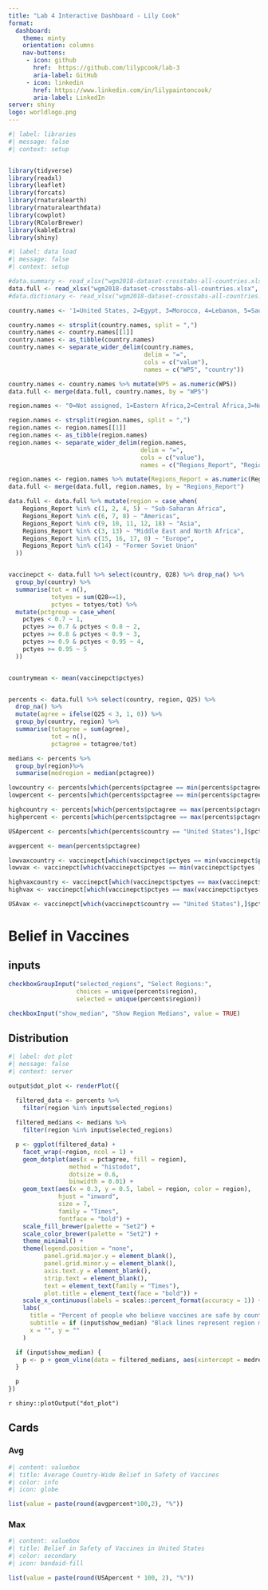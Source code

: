 ```yaml
---
title: "Lab 4 Interactive Dashboard - Lily Cook"
format: 
  dashboard: 
    theme: minty
    orientation: columns
    nav-buttons: 
     - icon: github
       href:  https://github.com/lilypcook/lab-3
       aria-label: GitHub
     - icon: linkedin
       href: https://www.linkedin.com/in/lilypaintoncook/
       aria-label: LinkedIn
server: shiny
logo: worldlogo.png
---
```


```r
#| label: libraries
#| message: false
#| context: setup


library(tidyverse)
library(readxl)
library(leaflet)
library(forcats)
library(rnaturalearth)
library(rnaturalearthdata)
library(cowplot)
library(RColorBrewer)
library(kableExtra)
library(shiny)
```

```r
#| label: data load
#| message: false
#| context: setup

#data.summary <- read_xlsx("wgm2018-dataset-crosstabs-all-countries.xlsx", sheet = 1)
data.full <- read_xlsx("wgm2018-dataset-crosstabs-all-countries.xlsx", sheet = 2)
#data.dictionary <- read_xlsx("wgm2018-dataset-crosstabs-all-countries.xlsx", sheet = 3)

country.names <- '1=United States, 2=Egypt, 3=Morocco, 4=Lebanon, 5=Saudi Arabia, 6=Jordan, 8=Turkey, 9=Pakistan, 10=Indonesia, 11=Bangladesh, 12=United Kingdom, 13=France, 14=Germany, 15=Netherlands, 16=Belgium, 17=Spain, 18=Italy, 19=Poland, 20=Hungary, 21=Czech Republic, 22=Romania, 23=Sweden, 24=Greece, 25=Denmark, 26=Iran, 28=Singapore, 29=Japan, 30=China, 31=India, 32=Venezuela, 33=Brazil, 34=Mexico, 35=Nigeria, 36=Kenya, 37=Tanzania, 38=Israel, 39=Palestinian Territories, 40=Ghana, 41=Uganda, 42=Benin, 43=Madagascar, 44=Malawi, 45=South Africa, 46=Canada, 47=Australia, 48=Philippines, 49=Sri Lanka, 50=Vietnam, 51=Thailand, 52=Cambodia, 53=Laos, 54=Myanmar, 55=New Zealand, 57=Botswana, 60=Ethiopia, 61=Mali, 62=Mauritania, 63=Mozambique, 64=Niger, 65=Rwanda, 66=Senegal, 67=Zambia, 68=South Korea, 69=Taiwan, 70=Afghanistan, 71=Belarus, 72=Georgia, 73=Kazakhstan, 74=Kyrgyzstan, 75=Moldova, 76=Russia, 77=Ukraine, 78=Burkina Faso, 79=Cameroon, 80=Sierra Leone, 81=Zimbabwe, 82=Costa Rica, 83=Albania, 84=Algeria, 87=Argentina, 88=Armenia, 89=Austria, 90=Azerbaijan, 96=Bolivia, 97=Bosnia and Herzegovina, 99=Bulgaria, 100=Burundi, 103=Chad, 104=Chile, 105=Colombia, 106=Comoros, 108=Republic of Congo, 109=Croatia, 111=Cyprus, 114=Dominican Republic, 115=Ecuador, 116=El Salvador, 119=Estonia, 121=Finland, 122=Gabon, 124=Guatemala, 125=Guinea, 128=Haiti, 129=Honduras, 130=Iceland, 131=Iraq, 132=Ireland, 134=Ivory Coast, 137=Kuwait, 138=Latvia, 140=Liberia, 141=Libya, 143=Lithuania, 144=Luxembourg, 145=Macedonia, 146=Malaysia, 148=Malta, 150=Mauritius, 153=Mongolia, 154=Montenegro, 155=Namibia, 157=Nepal, 158=Nicaragua, 160=Norway, 163=Panama, 164=Paraguay, 165=Peru, 166=Portugal, 173=Serbia, 175=Slovakia, 176=Slovenia, 183=Eswatini, 184=Switzerland, 185=Tajikistan, 186=The Gambia, 187=Togo, 190=Tunisia, 191=Turkmenistan, 193=United Arab Emirates, 194=Uruguay, 195=Uzbekistan, 197=Yemen, 198=Kosovo, 202=Northern Cyprus' 

country.names <- strsplit(country.names, split = ",")
country.names <- country.names[[1]]
country.names <- as_tibble(country.names)
country.names <- separate_wider_delim(country.names, 
                                      delim = "=",
                                      cols = c("value"), 
                                      names = c("WP5", "country"))

country.names <- country.names %>% mutate(WP5 = as.numeric(WP5))
data.full <- merge(data.full, country.names, by = "WP5")

region.names <- "0=Not assigned, 1=Eastern Africa,2=Central Africa,3=North Africa,4=Southern Africa,5=Western Africa,6=Central America and Mexico,7=Northern America,8=South America,9=Central Asia,10=East Asia,11=Southeast Asia,12=South Asia,13=Middle East,14=Eastern Europe,15=Northern Europe,16=Southern Europe,17=Western Europe,18=Aus/NZ"

region.names <- strsplit(region.names, split = ",")
region.names <- region.names[[1]]
region.names <- as_tibble(region.names)
region.names <- separate_wider_delim(region.names, 
                                     delim = "=", 
                                     cols = c("value"), 
                                     names = c("Regions_Report", "Region_Name"))

region.names <- region.names %>% mutate(Regions_Report = as.numeric(Regions_Report))
data.full <- merge(data.full, region.names, by = "Regions_Report")

data.full <- data.full %>% mutate(region = case_when(
    Regions_Report %in% c(1, 2, 4, 5) ~ "Sub-Saharan Africa",
    Regions_Report %in% c(6, 7, 8) ~ "Americas",
    Regions_Report %in% c(9, 10, 11, 12, 18) ~ "Asia",
    Regions_Report %in% c(3, 13) ~ "Middle East and North Africa",
    Regions_Report %in% c(15, 16, 17, 0) ~ "Europe",
    Regions_Report %in% c(14) ~ "Former Soviet Union"
  ))


vaccinepct <- data.full %>% select(country, Q28) %>% drop_na() %>% 
  group_by(country) %>% 
  summarise(tot = n(), 
            totyes = sum(Q28==1), 
            pctyes = totyes/tot) %>%
  mutate(pctgroup = case_when(
    pctyes < 0.7 ~ 1,
    pctyes >= 0.7 & pctyes < 0.8 ~ 2,
    pctyes >= 0.8 & pctyes < 0.9 ~ 3,
    pctyes >= 0.9 & pctyes < 0.95 ~ 4,
    pctyes >= 0.95 ~ 5
  ))


countrymean <- mean(vaccinepct$pctyes)


percents <- data.full %>% select(country, region, Q25) %>% 
  drop_na() %>%
  mutate(agree = ifelse(Q25 < 3, 1, 0)) %>% 
  group_by(country, region) %>%
  summarise(totagree = sum(agree), 
            tot = n(), 
            pctagree = totagree/tot)

medians <- percents %>%
  group_by(region)%>%
  summarise(medregion = median(pctagree))

lowcountry <- percents[which(percents$pctagree == min(percents$pctagree)),]$country
lowpercent <- percents[which(percents$pctagree == min(percents$pctagree)),]$pctagree

highcountry <- percents[which(percents$pctagree == max(percents$pctagree)),]$country
highpercent <- percents[which(percents$pctagree == max(percents$pctagree)),]$pctagree

USApercent <- percents[which(percents$country == "United States"),]$pctagree

avgpercent <- mean(percents$pctagree)

lowvaxcountry <- vaccinepct[which(vaccinepct$pctyes == min(vaccinepct$pctyes )),]$country
lowvax <- vaccinepct[which(vaccinepct$pctyes == min(vaccinepct$pctyes )),]$pctyes

highvaxcountry <- vaccinepct[which(vaccinepct$pctyes == max(vaccinepct$pctyes )),]$country
highvax <- vaccinepct[which(vaccinepct$pctyes == max(vaccinepct$pctyes )),]$pctyes

USAvax <- vaccinepct[which(vaccinepct$country == "United States"),]$pctyes


```

# Belief in Vaccines

## inputs {.sidebar}

```r
checkboxGroupInput("selected_regions", "Select Regions:",
                   choices = unique(percents$region),
                   selected = unique(percents$region))

checkboxInput("show_median", "Show Region Medians", value = TRUE)

```


## Distribution {width=80%}


```r
#| label: dot plot
#| message: false
#| context: server

output$dot_plot <- renderPlot({

  filtered_data <- percents %>%
    filter(region %in% input$selected_regions)
  
  filtered_medians <- medians %>%
    filter(region %in% input$selected_regions)

  p <- ggplot(filtered_data) +
    facet_wrap(~region, ncol = 1) +
    geom_dotplot(aes(x = pctagree, fill = region),
                 method = "histodot",
                 dotsize = 0.6,
                 binwidth = 0.01) +
    geom_text(aes(x = 0.3, y = 0.5, label = region, color = region),
              hjust = "inward",
              size = 7,
              family = "Times",
              fontface = "bold") +
    scale_fill_brewer(palette = "Set2") +
    scale_color_brewer(palette = "Set2") +
    theme_minimal() +
    theme(legend.position = "none",
          panel.grid.major.y = element_blank(),
          panel.grid.minor.y = element_blank(),
          axis.text.y = element_blank(),
          strip.text = element_blank(),
          text = element_text(family = "Times"),
          plot.title = element_text(face = "bold")) +
    scale_x_continuous(labels = scales::percent_format(accuracy = 1)) +
    labs(
      title = "Percent of people who believe vaccines are safe by country and global region",
      subtitle = if (input$show_median) "Black lines represent region median" else "",
      x = "", y = ""
    )

  if (input$show_median) {
    p <- p + geom_vline(data = filtered_medians, aes(xintercept = medregion), color = "black")
  }

  p
})

```


::: {.cell}
`r shiny::plotOutput("dot_plot")`
:::

## Cards {width=20%}

### Avg

```r
#| content: valuebox
#| title: Average Country-Wide Belief in Safety of Vaccines
#| color: info
#| icon: globe

list(value = paste(round(avgpercent*100,2), "%"))

```

### Max

```r
#| content: valuebox
#| title: Belief in Safety of Vaccines in United States
#| color: secondary
#| icon: bandaid-fill

list(value = paste(round(USApercent * 100, 2), "%"))

```

